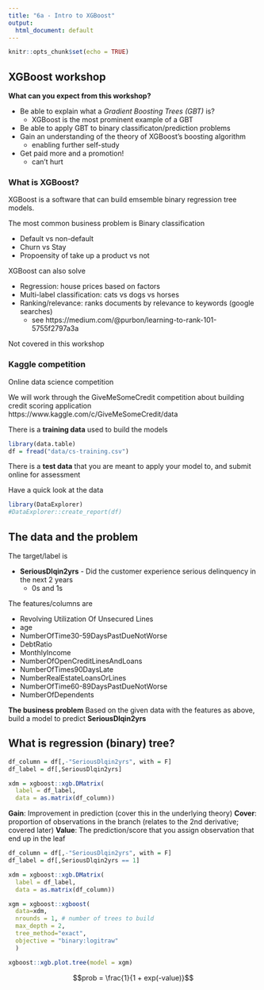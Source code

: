 ```yaml
---
title: "6a - Intro to XGBoost"
output:
  html_document: default
---
```


```r
knitr::opts_chunk$set(echo = TRUE)
```

## XGBoost workshop

**What can you expect from this workshop?**

* Be able to explain what a *Gradient Boosting Trees (GBT)* is?
  * XGBoost is the most prominent example of a GBT
* Be able to apply GBT to binary classificaton/prediction problems
* Gain an understanding of the theory of XGBoost's boosting algorithm
  * enabling further self-study
* Get paid more and a promotion!
  * can't hurt

### What is XGBoost?
XGBoost is a software that can build emsemble binary regression tree models.

The most common business problem is Binary classification

* Default vs non-default
* Churn vs Stay
* Propoensity of take up a product vs not

XGBoost can also solve

* Regression: house prices based on factors
* Multi-label classification: cats vs dogs vs horses
* Ranking/relevance: ranks documents by relevance to keywords (google searches)
  + see https://medium.com/@purbon/learning-to-rank-101-5755f2797a3a

Not covered in this workshop

### Kaggle competition
Online data science competition

We will work through the GiveMeSomeCredit competition about building credit scoring application
https://www.kaggle.com/c/GiveMeSomeCredit/data

There is a **training data** used to build the models
```r
library(data.table)
df = fread("data/cs-training.csv")
```

There is a **test data** that you are meant to apply your model to, and submit online for assessment

Have a quick look at the data
```r
library(DataExplorer)
#DataExplorer::create_report(df)
```

## The data and the problem

The target/label is

* **SeriousDlqin2yrs** - Did the customer experience serious delinquency in the next 2 years
  + 0s and 1s

The features/columns are

* Revolving Utilization Of Unsecured Lines
* age
* NumberOfTime30-59DaysPastDueNotWorse
* DebtRatio
* MonthlyIncome
* NumberOfOpenCreditLinesAndLoans
* NumberOfTimes90DaysLate
* NumberRealEstateLoansOrLines
* NumberOfTime60-89DaysPastDueNotWorse
* NumberOfDependents

**The business problem**
Based on the given data with the features as above, build a model to predict **SeriousDlqin2yrs**

## What is regression (binary) tree?
```r
df_column = df[,-"SeriousDlqin2yrs", with = F]
df_label = df[,SeriousDlqin2yrs]

xdm = xgboost::xgb.DMatrix(
  label = df_label, 
  data = as.matrix(df_column))
```

**Gain**: Improvement in prediction (cover this in the underlying theory)
**Cover**: proportion of observations in the branch (relates to the 2nd derivative; covered later)
**Value**: The prediction/score that you assign observation that end up in the leaf


```r
df_column = df[,-"SeriousDlqin2yrs", with = F]
df_label = df[,SeriousDlqin2yrs == 1]

xdm = xgboost::xgb.DMatrix(
  label = df_label, 
  data = as.matrix(df_column))

xgm = xgboost::xgboost(
  data=xdm,
  nrounds = 1, # number of trees to build
  max_depth = 2, 
  tree_method="exact",
  objective = "binary:logitraw"
  )
```

```r
xgboost::xgb.plot.tree(model = xgm)
```
<!-- #You can conver the Value to probability -->

$$prob = \frac{1}{1 + exp(-value)}$$


